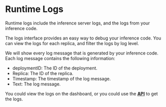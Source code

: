 # Runtime Logs

Runtime logs include the inference server logs, and the logs from your inference code.

The logs interface provides an easy way to debug your inference code. You can view the logs for each replica, and filter the logs by log level.

We will show every log message that is generated by your inference code. Each log message contains the following information:

- deploymentID: The ID of the deployment.
- Replica: The ID of the replica.
- Timestamp: The timestamp of the log message.
- Text: The log message.

You could view the logs on the dashboard, or you could use the [**API**](../api-reference) to get the logs.
